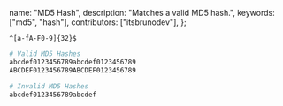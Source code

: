   name: "MD5 Hash",
  description: "Matches a valid MD5 hash.",
  keywords: ["md5", "hash"],
  contributors: ["itsbrunodev"],
};

```regex
^[a-fA-F0-9]{32}$
```

```sh
# Valid MD5 Hashes
abcdef0123456789abcdef0123456789
ABCDEF0123456789ABCDEF0123456789

# Invalid MD5 Hashes
abcdef0123456789abcdef
```
